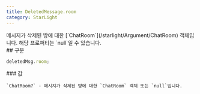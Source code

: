 ```yaml
---
title: DeletedMessage.room
category: StarLight
---
```


<Section>
  메시지가 삭제된 방에 대한 [`ChatRoom`](/starlight/Argument/ChatRoom) 객체입니다. 해당 프로퍼티는 `null`일 수 있습니다.
</Section>
<Section>
  ## 구문

  ~~~js
  deletedMsg.room;
  ~~~

  <Section>
    ### 값

    `ChatRoom?` - 메시지가 삭제된 방에 대한 `ChatRoom` 객체 또는 `null`입니다.
  </Section>
</Section>